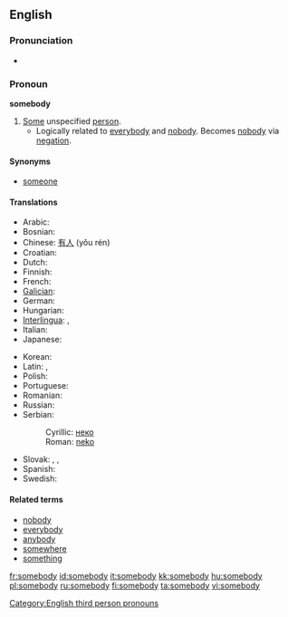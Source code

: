 ==English==

===Pronunciation===
* {{audio|en-us-somebody.ogg|Audio (US)}}

===Pronoun===
'''somebody'''

# [[some|Some]] unspecified [[person]].
#* Logically related to [[everybody]] and [[nobody]].  Becomes [[nobody]] via [[negation]].

====Synonyms====
* [[someone]]

====Translations====
{{trans-top|some unspecified person}}
* Arabic: {{t|ar|احد|tr=’áħad|sc=Arab}}
* Bosnian: {{t|bs|neko}}
* Chinese: [[有人]] (yǒu rén)
* Croatian: {{t|hr|netko}}
* Dutch: {{t|nl|iemand}}
* Finnish: {{t|fi|joku}}
* French: {{t|fr|quelqu'un}}
* [[Galician]]: {{t|gl|alguén}}
* German: {{t|de|jemand}}
* Hungarian: {{t|hu|valaki}}
* [[Interlingua]]: {{t|ia|alicuno}}, {{t|ia|alcuno}}
* Italian: {{t|it|qualcuno}}
* Japanese: {{t|ja|誰か|tr=dareka}}
{{trans-mid}}
* Korean: {{t|ko|누군가|tr=nugunga}}
* Latin: {{t|la|aliquis|m|f}}, {{t|la|aliquid|n}}
* Polish: {{t|pl|ktoś}}
* Portuguese: {{t|pt|alguém}}
* Romanian: {{t|ro|cineva}}
* Russian: {{t|ru|кто-то|tr=kto-to}}
* Serbian:
*: Cyrillic: [[неко#Serbian|неко]]
*: Roman: [[neko#Serbian|neko]]
* Slovak: {{t|sk|niekto}}, {{t|sk|dakto}}, {{t|sk|voľakto}}
* Spanish: {{t|es|alguien}}
* Swedish: {{t|sv|någon}}
{{trans-bottom}}

====Related terms====
* [[nobody]]
* [[everybody]]
* [[anybody]]
* [[somewhere]]
* [[something]]

[[Category:English third person pronouns]]

[[fr:somebody]]
[[id:somebody]]
[[it:somebody]]
[[kk:somebody]]
[[hu:somebody]]
[[pl:somebody]]
[[ru:somebody]]
[[fi:somebody]]
[[ta:somebody]]
[[vi:somebody]]
